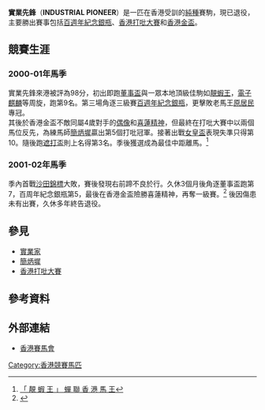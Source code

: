 {{Infobox racehorse
|name= 實業先鋒
|image= 
|caption= 
|sire= Namaqualand
|dam= Scanno's Choice
|damsire= Pennine Walk
|sex= 閹
|foaled= 
|country= {{IRE}}
|colour= 棗
|breeder= 
|owner= 胡斯諾、顏鏡興、鄧英漢與江紹智 
|trainer= [[簡炳墀|簡炳墀]]
|record=  12戰3冠3季
|earnings=13,645,130港元
|updated= 2017年3月20日
}}

'''實業先鋒 '''（'''INDUSTRIAL PIONEER'''）是一匹在香港受訓的[[純種馬|純種]]賽駒，現已退役，主要勝出賽事包括[[百週年紀念銀瓶|百週年紀念銀瓶]]、[[香港打吡大賽|香港打吡大賽]]和[[香港金盃|香港金盃]]。

==競賽生涯==

=== 2000-01年馬季 ===
實業先鋒來港被評為98分，初出即跑[[董事盃_(香港)|董事盃]]與一眾本地頂級佳駒如[[靚蝦王|靚蝦王]]，[[電子麒麟|電子麒麟]]等周旋，跑第9名。第三場角逐三級賽[[百週年紀念銀瓶|百週年紀念銀瓶]]，更擊敗老馬王[[原居民_(馬)|原居民]]專冠。<br>
其後於香港金盃不敵同屬4歲對手的[[偶像_(馬)|偶像]]和[[喜蓮精神|喜蓮精神]]，但最終在打吡大賽中以兩個馬位反先，為練馬師[[簡炳墀|簡炳墀]]贏出第5個打吡冠軍。接著出戰[[女皇盃|女皇盃]]表現失準只得第10。隨後跑[[香港冠軍暨遮打盃|遮打盃]]則上名得第3名。季後獲選成為最佳中距離馬。<REF> [http://std.stheadline.com/archive/fullstory.asp?andor=or&year1=2001&month1=6&day1=17&year2=2001&month2=6&day2=17&category=all&id=20010617a02&keyword1=&keyword2= 「 靚 蝦 王 」 蟬 聯 香 港 馬 王 ]</REF>

=== 2001-02年馬季 ===
季內首戰[[沙田錦標|沙田錦標]]大敗，賽後發現右前蹄不良於行。久休3個月後角逐董事盃跑第7，百周年紀念銀瓶第5，最後在香港金盃險勝喜蓮精神，再奪一級賽。<REF>
{{Cite web |url=http://www.hkjc.com/chinese/corporate/racing_news_item.asp?in_file=%2Fchinese%2Fnews%2Fnews_200202242106.htm |title=「實業先鋒」勇奪香港金盃 |access-date=2021-09-09 |archive-date=2017-03-23 |archive-url=https://web.archive.org/web/20170323052911/http://www.hkjc.com/chinese/corporate/racing_news_item.asp?in_file=%2Fchinese%2Fnews%2Fnews_200202242106.htm |dead-url=no }}
</REF> 後因傷患未有出賽，久休多年終告退役。

==參見==
*[[實業家_(馬)|實業家]]
*[[簡炳墀|簡炳墀]]
*[[香港打吡大賽|香港打吡大賽]]

==參考資料==
{{REFLIST}}

==外部連結==
*[http://www.hkjc.com/chinese/racing/OtherHorse.asp?HorseNo=CA153 香港賽馬會]
{{香港金盃冠軍}}
{{香港最佳中距離馬}}
{{歷屆香港打吡大賽冠軍(2000年起)}}

[[Category:香港競賽馬匹|Category:香港競賽馬匹]]